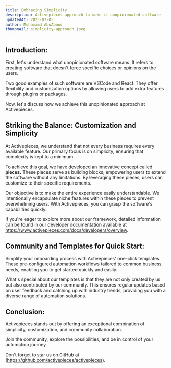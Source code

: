 ```yaml
---
title: Embracing Simplicity
description: Activepieces approach to make it unopinionated software
updatedAt: 2023-07-05
author: Mohamamd AbuAboud
thumbnail: simplicity-approach.jpeg
---
```


## Introduction:

First, let's understand what unopinionated software means. It refers to creating software that doesn't force specific choices or opinions on the users. 

Two good examples of such software are VSCode and React. They offer flexibility and customization options by allowing users to add extra features through plugins or packages.

Now, let's discuss how we achieve this unopinionated approach at Activepieces.

## Striking the Balance: Customization and Simplicity 

At Activepieces, we understand that not every business requires every available feature. Our primary focus is on simplicity, ensuring that complexity is kept to a minimum.

To achieve this goal, we have developed an innovative concept called **pieces.** These pieces serve as building blocks, empowering users to extend the software without any limitations. By leveraging these pieces, users can customize to their specific requirements.

Our objective is to make the entire experience easily understandable. We intentionally encapsulate niche features within these pieces to prevent overwhelming users. With Activepieces, you can grasp the software's capabilities quickly.

If you're eager to explore more about our framework, detailed information can be found in our developer documentation available at https://www.activepieces.com/docs/developers/overview.

## Community and Templates for Quick Start:

Simplify your onboarding process with Activepieces' one-click templates. These pre-configured automation workflows tailored to common business needs, enabling you to get started quickly and easily.

What's special about our templates is that they are not only created by us but also contributed by our community. This ensures regular updates based on user feedback and catching up with industry trends, providing you with a diverse range of automation solutions.

## Conclusion:

Activepieces stands out by offering an exceptional combination of simplicity, customization, and community collaboration. 

Join the community, explore the possibilities, and be in control of your automation journey. 

Don't forget to star us on GitHub at (https://github.com/activepieces/activepieces).
